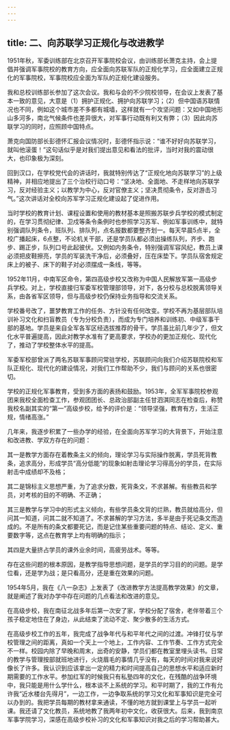 ```yaml
---
---
---
```

title: 二、向苏联学习正规化与改进教学
---




1951年秋，军委训练部在北京召开军事院校会议，由训练部长萧克主持，会上提倡并强调军事院校的教育方向，应全面向苏联军队的正规化学习，应全面建立正规化的军事院校，军事院校应全面为军队的正规化建设服务。

我和总校训练部长参加了这次会议。我和与会的不少院校领导，在会议上发表了基本一致的意见，大意是（1）拥护正规化、拥护向苏联学习；（2）但中国语苏联情况也不同，例如这个城市差不多都有城墙，这样就有一个攻坚问题：又如中国地形山多河多，南北气候条件也差异很大，对军事行动既有利又有弊；（3）因此向苏联学习的同时，应照顾中国特点。

萧克向国防部长彭德怀汇报会议情况时，彭德怀指示说：“谁不好好向苏联学习，就叫他滚蛋！”这句话似乎是对我们提出意见和看法的批评，当时对我的震动很大，也印象极为深刻。

回到汉口，在学校党代会的讲话时，我就特别传达了“正规化地向苏联学习”的上级精神，并相应地提出了三个治校行动口号：“坚决地、全面地、不走样地向苏联学习，反对经验主义；以教学为中心，反对官僚主义；坚决贯彻条令，反对游击习气。”这次讲话对全校向苏军学习正规化建设起了促进作用。

当时学校的教育计划、课程设置和使用的教材基本是照搬苏联步兵学校的模式制定的，在学习贯彻纪律、卫戍等条令条例时也参照学习苏军、例如军事训练中，就特别强调队列条令，班队列、排队列，点名报数都要整齐划一。每天早晨5点半，全校广播起床，6点整，不论机关干部，还是学员队都必须出操练队列，齐步、跑步、踢正步，队列口号此起彼伏。又例如内务条令，特别强调军容风纪，教员上课必须把皮鞋擦亮，学员的军装洗干净后，必须叠好，压在床垫下。学员队宿舍规定床上的被子、床下的鞋子对必须摆成一条线，等等。

1952年11月，中南军区命令，第四高级步校又改称为中国人民解放军第一高级步兵学校。对上，学校直接归军委军校管理部领导，对下，各分校与总校脱离领导关系，由各省军区领导，但与高级步校仍保持业务指导和交流关系。

学校番号改了，噩梦教育工作的任务、方针没有任何改变。学校不再为基层部队培训补习文化和扫盲教员（专为分校负责），而成为专门培养和训练初、中级军事干部的基地。学员是来自全军各军区经选拔推荐的骨干。学员虽比前几年少了，但文化水平普遍提高，因此对教学水准有了更高要求，学校办的更加正规化、现代化了，推动了学校整体水平的提高。

军委军校部曾派了两名苏联军事顾问常驻学校，苏联顾问向我们介绍苏联院校和军队正规化、现代化的建设情况，对我们工作帮助不少，我们与顾问的关系也很密切。

学校的正规化军事教育，受到多方面的表扬和鼓励。1953年，全军军事院校参观团来我校全面检查工作，参观团团长、总政治部副主任甘泗淇同志在检查后，称赞我校名副其实的“第一”高级步校，给予的评价是：“领导坚强，教育有方，生活正规，情绪高涨。”

几年来，我逐步积累了一些办学的经验，在全面向苏军学习的大背景下，开始注意和改进教、学双方存在的问题：

其一是教学方面存在着教条主义的倾向，理论学习与实际操作脱离，学员死背教条，追求高分，形成学员“高分低能”的现象如射击理论学习得高分的学员，在实际射击中成绩却不及格；

其二是锦标主义思想严重，为了追求分数，死背条文，不求甚解。有些教员和学员，对考核的目的不明确、不正确；

其三是教学与学习中的形式主义倾向，有些学员条文背的烂熟，教员就给高分，但问其一知道，问其二就不知道了。不求甚解的学习方法，多半是由于死记条文而造成的。不是所有的条文都要死记，而是记住某些重要问题的特点、结论、定义、重要数字等，这点在教育学上均有明确的指示；

其四是大量挤占学员的课外业余时间，高疲劳战术。等等。

存在这些问题的根本原因，是教学指导思想问题，是学员的学习目的的问题。是学位看，还是学为战；是只看高分，还是重在效果的问题。

1954年5月，我在《八一杂志》上发表了《改进教学方法提高教学效果》的文章，就是阐述了我对办学中存在问题的几点看法和改进的意见。

在高级步校，我在南征北战多年后第一次安了家，学校分配了宿舍，老伴带着三个孩子稳定地住在了身边，从此结束了流动不定、聚少散多的生活方式。

在高级步校工作的五年，我完成了战争年代与和平年代之间的过渡。冲锋打仗与学校管理之间的距离，真如一个天上一个地上，工作内容、工作节奏、工作方式完全不一样。校园内除了早晚和周末，出奇的安静，学员们都在教室里埋头读书。日常的教学与管理按部就班地进行，火烧眉毛的事情几乎没有，每天的时间对我来说好像长了许多。我认识到应该拿出一定的精力和时间提高自己的思想水平和适应新时期需要的工作水平。参加红军的时候我只有私塾四年的文化，在残酷的战争环境中，我只能是用什么学什么，根本谈不上系统的学习。和平时期了，我的工作有允许我“近水楼台先得月”，一边工作，一边争取系统的学习文化和军事知识是完全可以办到的。我把学员每期的教材拿来通读，不懂的地方就到课堂上与学员一起听课。我还请了文化教员，系统地教了我两年初中文化，收获很大。后来，我到南京军事学院学习，深感在高级步校补习的文化和军事知识对我之后的学习帮助甚大。